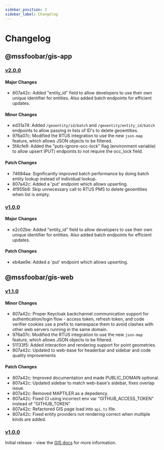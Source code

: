 ```yaml
---
sidebar_position: 3
sidebar_label: Changelog
---
```


# Changelog

## @mssfoobar/gis-app

### [v2.0.0](https://github.com/mssfoobar/gis/releases/tag/gis-app%2Fv2.0.0)

#### Major Changes

-   807a42c: Added "entity_id" field to allow developers to use their own unique identifier for entities. Also added batch endpoints for efficient updates.

#### Minor Changes

-   ed31a74: Added `/geoentity/id/batch` and `/geoentity/entity_id/batch` endpoints to allow passing in lists of ID's to delete geoentities.
-   976a07c: Modified the RTUS integration to use the new `json-map` feature, which allows JSON objects to be filtered.
-   5f4cfe9: Added the "puts-ignore-occ-lock" flag (environment variable) to allow upsert (PUT) endpoints to not require the occ_lock field.

#### Patch Changes

-   74684aa: Significantly improved batch performance by doing batch entity lookup instead of individual lookup.
-   807a42c: Added a 'put' endpoint which allows upserting.
-   4f955b6: Skip unnecessary call to RTUS PMS to delete geoentities when list is empty.

### [v1.0.0](https://github.com/mssfoobar/gis/releases/tag/gis-service%2Fv1.0.0)

#### Major Changes

-   e2c02be: Added "entity_id" field to allow developers to use their own unique identifier for entities. Also added batch endpoints for efficient updates.

#### Patch Changes

-   eb4ae9e: Added a 'put' endpoint which allows upserting.

## @mssfoobar/gis-web

### [v1.1.0](https://github.com/mssfoobar/gis/releases/tag/gis-web%2Fv1.1.0)

#### Minor Changes

-   807a42c: Proper Keycloak backchannel communication support for authentication/login flow - access token, refresh token, and code verifier cookies use a prefix to namespace them to avoid clashes with other web servers running in the same domain.
-   976a07c: Modified the RTUS integration to use the new `json-map` feature, which allows JSON objects to be filtered.
-   51133f5: Added interaction and rendering support for point geometries.
-   807a42c: Updated to web-base for headerbar and sidebar and code quality improvements

#### Patch Changes

-   807a42c: Improved documentation and made PUBLIC_DOMAIN optional.
-   807a42c: Updated sidebar to match web-base's sidebar, fixes overlap issue.
-   807a42c: Removed MAPTILER as a depedency.
-   807a42c: Fixed CI using incorrect env var "GITHUB_ACCESS_TOKEN" instead of "GITHUB_TOKEN"
-   807a42c: Refactored GIS page load into `api.ts` file.
-   807a42c: Fixed entity providers not rendering correct when multiple kinds are added.

### [v1.0.0](https://github.com/mssfoobar/gis/releases/tag/gis-web%2Fv1.0.0)

Initial release - view the [GIS docs](../overview.mdx) for more information.
